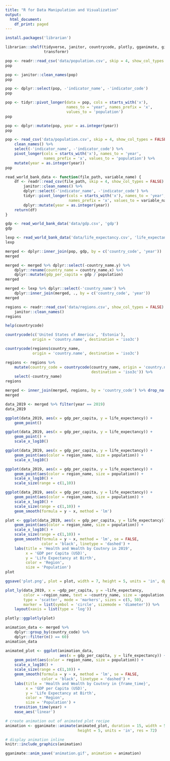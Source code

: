 ```yaml
---
title: "R for Data Manipulation and Visualization"
output:
  html_document:
    df_print: paged
---
```


```r
install.packages('librarian')
```

```r
librarian::shelf(tidyverse, janitor, countrycode, plotly, gganimate, gifski,
                 transformr)
```

```r
pop <- readr::read_csv('data/population.csv', skip = 4, show_col_types = FALSE)
pop
```

```r
pop <- janitor::clean_names(pop)
pop
```

```r
pop <- dplyr::select(pop, -'indicator_name', -'indicator_code')
pop
```

```r
pop <- tidyr::pivot_longer(data = pop, cols = starts_with('x'),
                           names_to = 'year', names_prefix = 'x',
                           values_to = 'population')
pop
```

```r
pop <- dplyr::mutate(pop, year = as.integer(year))
pop
```

```r
pop <- read_csv('data/population.csv', skip = 4, show_col_types = FALSE) %>%
    clean_names() %>%
    select(-'indicator_name', -'indicator_code') %>%
    pivot_longer(cols = starts_with('x'), names_to = 'year',
                 names_prefix = 'x', values_to = 'population') %>%
    mutate(year = as.integer(year))
pop
```

```r
read_world_bank_data <- function(file_path, variable_name) {
    df <- readr::read_csv(file_path, skip = 4, show_col_types = FALSE) %>%
        janitor::clean_names() %>%
        dplyr::select(-'indicator_name', -'indicator_code') %>%
        tidyr::pivot_longer(cols = starts_with('x'), names_to = 'year',
                            names_prefix = 'x', values_to = variable_name) %>%
        dplyr::mutate(year = as.integer(year))
    return(df)
}
```

```r
gdp <- read_world_bank_data('data/gdp.csv', 'gdp')
gdp
```

```r
lexp <- read_world_bank_data('data/life_expectancy.csv', 'life_expectancy')
lexp
```

```r
merged <- dplyr::inner_join(pop, gdp, by = c('country_code', 'year'))
merged
```

```r
merged <- merged %>% dplyr::select(-country_name.y) %>%
    dplyr::rename(country_name = country_name.x) %>%
    dplyr::mutate(gdp_per_capita = gdp / population)
merged
```

```r
merged <- lexp %>% dplyr::select(-'country_name') %>%
    dplyr::inner_join(merged, ., by = c('country_code', 'year'))
merged
```

```r
regions <- readr::read_csv('data/regions.csv', show_col_types = FALSE) %>%
    janitor::clean_names()
regions
```

```r
help(countrycode)
```

```r
countrycode(c('United States of America', 'Estonia'),
            origin = 'country.name', destination = 'iso3c')
```

```r
countrycode(regions$country_name,
            origin = 'country.name', destination = 'iso3c')
```

```r
regions <- regions %>%
    mutate(country_code = countrycode(country_name, origin = 'country.name',
                                      destination = 'iso3c')) %>%
    select(-country_name)
regions
```

```r
merged <- inner_join(merged, regions, by = 'country_code') %>% drop_na()
merged
```

```r
data_2019 <- merged %>% filter(year == 2019)
data_2019
```

```r
ggplot(data_2019, aes(x = gdp_per_capita, y = life_expectancy)) +
    geom_point()
```

```r
ggplot(data_2019, aes(x = gdp_per_capita, y = life_expectancy)) +
    geom_point() +
    scale_x_log10()
```

```r
ggplot(data_2019, aes(x = gdp_per_capita, y = life_expectancy)) +
    geom_point(aes(color = region_name, size = population)) +
    scale_x_log10()
```

```r
ggplot(data_2019, aes(x = gdp_per_capita, y = life_expectancy)) +
    geom_point(aes(color = region_name, size = population)) +
    scale_x_log10() +
    scale_size(range = c(1,10))
```

```r
ggplot(data_2019, aes(x = gdp_per_capita, y = life_expectancy)) +
    geom_point(aes(color = region_name, size = population)) +
    scale_x_log10() +
    scale_size(range = c(1,10)) +
    geom_smooth(formula = y ~ x, method = 'lm')
```

```r
plot <- ggplot(data_2019, aes(x = gdp_per_capita, y = life_expectancy)) +
    geom_point(aes(color = region_name, size = population)) +
    scale_x_log10() +
    scale_size(range = c(1,10)) +
    geom_smooth(formula = y ~ x, method = 'lm', se = FALSE,
                color = 'black', linetype = 'dashed') +
    labs(title = 'Health and Wealth by Coutnry in 2019',
         x = 'GDP per Capita (USD)',
         y = 'Life Expectancy at Birth',
         color = 'Region',
         size = 'Population')
plot
```

```r
ggsave('plot.png', plot = plot, width = 7, height = 5, units = 'in', dpi = 300)
```

```r
plot_ly(data_2019, x = ~gdp_per_capita, y = ~life_expectancy,
        color = ~region_name, text = ~country_name, size = ~population,
        type = 'scatter', mode = 'markers', sizes = c(5, 50),
        marker = list(symbol = 'circle', sizemode = 'diameter')) %>%
    layout(xaxis = list(type = 'log'))
```

```r
plotly::ggplotly(plot)
```

```r
animation_data <- merged %>%
    dplyr::group_by(country_code) %>%
    dplyr::filter(n() == 60)
animation_data
```

```r
animated_plot <- ggplot(animation_data,
                        aes(x = gdp_per_capita, y = life_expectancy)) +
    geom_point(aes(color = region_name, size = population)) +
    scale_x_log10() +
    scale_size(range = c(1,10)) +
    geom_smooth(formula = y ~ x, method = 'lm', se = FALSE,
                color = 'black', linetype = 'dashed') +
    labs(title = 'Health and Wealth by Coutnry in {frame_time}',
         x = 'GDP per Capita (USD)',
         y = 'Life Expectancy at Birth',
         color = 'Region',
         size = 'Population') +
    transition_time(year) +
    ease_aes('linear')

# create animation out of animated plot recipe
animation <- gganimate::animate(animated_plot, duration = 15, width = 5, 
                                height = 5, units = 'in', res = 72)
```

```r
# display animation inline
knitr::include_graphics(animation)
```

```r
gganimate::anim_save('animation.gif', animation = animation)
```

